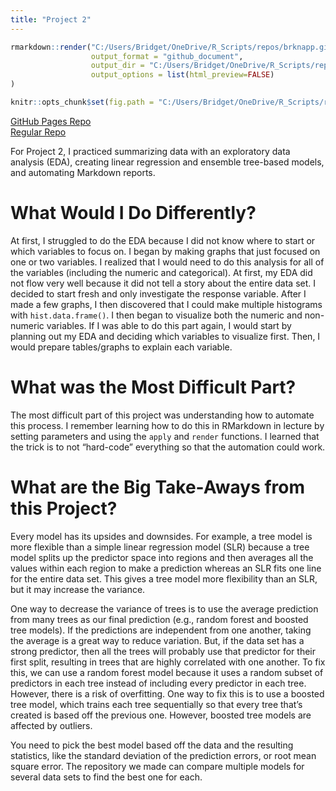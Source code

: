```yaml
---
title: "Project 2"
---
```


```r
rmarkdown::render("C:/Users/Bridget/OneDrive/R_Scripts/repos/brknapp.github.io/_Rmd/2022-07-09-project2-blog-post.Rmd",
                  output_format = "github_document",
                  output_dir = "C:/Users/Bridget/OneDrive/R_Scripts/repos/brknapp.github.io/_posts/",
                  output_options = list(html_preview=FALSE) 
)
```

```r
knitr::opts_chunk$set(fig.path = "C:/Users/Bridget/OneDrive/R_Scripts/repos/brknapp.github.io/images")
```

[GitHub Pages Repo](https://chsueh2.github.io/ST558-Project2/)  <br>
[Regular Repo](https://github.com/chsueh2/ST558-Project2)

For Project 2, I practiced summarizing data with an exploratory data analysis (EDA), creating linear regression and ensemble tree-based models, and automating Markdown reports. 

# What Would I Do Differently?

At first, I struggled to do the EDA because I did not know where to start or which variables to focus on. I began by making graphs that just focused on one or two variables. I realized that I would need to do this analysis for all of the variables (including the numeric and categorical). At first, my EDA did not flow very well because it did not tell a story about the entire data set. I decided to start fresh and only investigate the response variable. After I made a few graphs, I then discovered that I could make multiple histograms with `hist.data.frame()`. I then began to visualize both the numeric and non-numeric variables. If I was able to do this part again, I would start by planning out my EDA and deciding which variables to visualize first. Then, I would prepare tables/graphs to explain each variable.

# What was the Most Difficult Part?

The most difficult part of this project was understanding how to automate this process. I remember learning how to do this in RMarkdown in lecture by setting parameters and using the `apply` and `render` functions. I learned that the trick is to not "hard-code" everything so that the automation could work. 

# What are the Big Take-Aways from this Project?

Every model has its upsides and downsides. For example, a tree model is more flexible than a simple linear regression model (SLR) because a tree model splits up the predictor space into regions and then averages all the values within each region to make a prediction whereas an SLR fits one line for the entire data set. This gives a tree model more flexibility than an SLR, but it may increase the variance.

One way to decrease the variance of trees is to use the average prediction from many trees as our final prediction (e.g., random forest and boosted tree models). If the predictions are independent from one another, taking the average is a great way to reduce variation. But, if the data set has a strong predictor, then all the trees will probably use that predictor for their first split, resulting in trees that are highly correlated with one another. To fix this, we can use a random forest model because it uses a random subset of predictors in each tree instead of including every predictor in each tree. However, there is a risk of overfitting. One way to fix this is to use a boosted tree model, which trains each tree sequentially so that every tree that’s created is based off the previous one. However, boosted tree models are affected by outliers. 

You need to pick the best model based off the data and the resulting statistics, like the standard deviation of the prediction errors, or root mean square error. The repository we made can compare multiple models for several data sets to find the best one for each.
